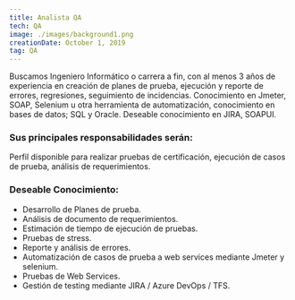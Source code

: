 ```yaml
---
title: Analista QA
tech: QA
image: ./images/background1.png
creationDate: October 1, 2019
tag: QA
---
```


Buscamos Ingeniero Informático o carrera a fin, con al menos 3 años de experiencia en creación de planes de prueba, ejecución y reporte de errores, regresiones, seguimiento de incidencias. Conocimiento en Jmeter, SOAP, Selenium u otra herramienta de automatización, conocimiento en bases de datos; SQL y Oracle. Deseable conocimiento en JIRA, SOAPUI.

### Sus principales responsabilidades serán:

Perfil disponible para realizar pruebas de certificación, ejecución de casos de prueba, análisis de requerimientos.

### Deseable Conocimiento:

- Desarrollo de Planes de prueba.
- Análisis de documento de requerimientos.
- Estimación de tiempo de ejecución de pruebas.
- Pruebas de stress.
- Reporte y análisis de errores.
- Automatización de casos de prueba a web services mediante Jmeter y selenium.
- Pruebas de Web Services.
- Gestión de testing mediante JIRA / Azure DevOps / TFS.
